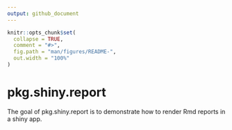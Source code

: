 ```yaml
---
output: github_document
---
```


<!-- README.md is generated from README.Rmd. Please edit that file -->

```r
knitr::opts_chunk$set(
  collapse = TRUE,
  comment = "#>",
  fig.path = "man/figures/README-",
  out.width = "100%"
)
```

# pkg.shiny.report

<!-- badges: start -->
<!-- badges: end -->

The goal of pkg.shiny.report is to demonstrate how to render Rmd reports in a shiny 
app.

